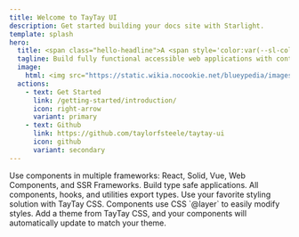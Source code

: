 ```yaml
---
title: Welcome to TayTay UI
description: Get started building your docs site with Starlight.
template: splash
hero:
  title: <span class="hello-headline">A <span style='color:var(--sl-color-text-accent)'>fully featured</span> component library</span>
  tagline: Build fully functional accessible web applications with context-aware theming. TayTay UI includes more than 1,000,000 components and 500,000 hooks to accelerate development in any situation.
  image:
    html: <img src="https://static.wikia.nocookie.net/blueypedia/images/0/0f/Bluey-Official_Profile.png"/>
  actions:
    - text: Get Started
      link: /getting-started/introduction/
      icon: right-arrow
      variant: primary
    - text: Github
      link: https://github.com/taylorfsteele/taytay-ui
      icon: github
      variant: secondary
---
```



<CardGrid>
  <Card title="Use Anywhere" icon="rocket" >
    Use components in multiple frameworks: React, Solid, Vue, Web Components, and SSR Frameworks.
  </Card>
  <Card title="TypeScript Based" icon="star">
    Build type safe applications. All components, hooks, and utilities export types.
  </Card>
  <Card title="Flexible Styling" icon="open-book">
    Use your favorite styling solution with TayTay CSS. Components use CSS `@layer` to easily modify styles.
  </Card>
  <Card title="Context Aware Theming" icon="sun">
    Add a theme from TayTay CSS, and your components will automatically update to match your theme.
  </Card>
</CardGrid>
